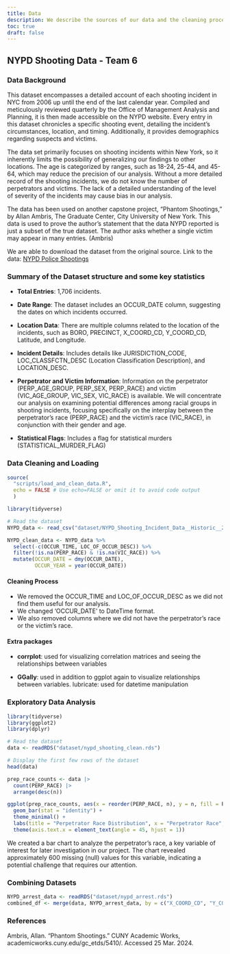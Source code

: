```yaml
---
title: Data
description: We describe the sources of our data and the cleaning process.
toc: true
draft: false
---
```

## NYPD Shooting Data - Team 6
  
### Data Background

This dataset encompasses a detailed account of each shooting incident in NYC from 2006 up until the end of the last calendar year. Compiled and meticulously reviewed quarterly by the Office of Management Analysis and Planning, it is then made accessible on the NYPD website. Every entry in this dataset chronicles a specific shooting event, detailing the incident's circumstances, location, and timing. Additionally, it provides demographics regarding suspects and victims.

The data set primarily focuses on shooting incidents within New York, so it inherently limits the possibility of generalizing our findings to other locations. The age is categorized by ranges, such as 18-24, 25-44, and 45-64, which may reduce the precision of our analysis. Without a more detailed record of the shooting incidents, we do not know the number of perpetrators and victims. The lack of a detailed understanding of the level of severity of the incidents may cause bias in our analysis. 

The data has been used on another capstone project, “Phantom Shootings,” by Allan Ambris, The Graduate Center, City University of New York. This data is used to prove the author’s statement that the data NYPD reported is just a subset of the true dataset. The author asks whether a single victim may appear in many entries. (Ambris)

We are able to download the dataset from the original source. Link to the data:
[NYPD Police Shootings](https://catalog.data.gov/dataset/nypd-shooting-incident-data-historic)

### Summary of the Dataset structure and some key statistics

- **Total Entries**: 1,706 incidents.

- **Date Range**: The dataset includes an OCCUR_DATE column, suggesting the dates on which incidents occurred.

- **Location Data**: There are multiple columns related to the location of the incidents, such as BORO, PRECINCT, X_COORD_CD, Y_COORD_CD, Latitude, and Longitude.

- **Incident Details**: Includes details like JURISDICTION_CODE, LOC_CLASSFCTN_DESC (Location Classification Description), and LOCATION_DESC.

- **Perpetrator and Victim Information**: Information on the perpetrator (PERP_AGE_GROUP, PERP_SEX, PERP_RACE) and victim (VIC_AGE_GROUP, VIC_SEX, VIC_RACE) is available. We will concentrate our analysis on examining potential differences among racial groups in shooting incidents, focusing specifically on the interplay between the perpetrator's race (PERP_RACE) and the victim's race (VIC_RACE), in conjunction with their gender and age. 

- **Statistical Flags**: Includes a flag for statistical murders (STATISTICAL_MURDER_FLAG)

### Data Cleaning and Loading

```r
source(
  "scripts/load_and_clean_data.R",
  echo = FALSE # Use echo=FALSE or omit it to avoid code output
  )
```

```r
library(tidyverse)

# Read the dataset
NYPD_data <- read_csv("dataset/NYPD_Shooting_Incident_Data__Historic__20240322.csv")

NYPD_clean_data <- NYPD_data %>%
  select(-c(OCCUR_TIME, LOC_OF_OCCUR_DESC)) %>%
  filter(!is.na(PERP_RACE) & !is.na(VIC_RACE)) %>%
  mutate(OCCUR_DATE = dmy(OCCUR_DATE), 
         OCCUR_YEAR = year(OCCUR_DATE))
```
#### Cleaning Process

- We removed the OCCUR_TIME and LOC_OF_OCCUR_DESC as we did not find them useful for our analysis.
- We changed  'OCCUR_DATE' to DateTime format.
- We also removed columns where we did not have the perpetrator's race or the victim's race.

#### Extra packages
- **corrplot**: used for visualizing correlation matrices and seeing the relationships between variables

- **GGally**: used in addition to ggplot again to visualize relationships between variables.
lubricate: used for datetime manipulation 


### Exploratory Data Analysis
```r
library(tidyverse)
library(ggplot2)
library(dplyr)

# Read the dataset
data <- readRDS("dataset/nypd_shooting_clean.rds")

# Display the first few rows of the dataset
head(data)

prep_race_counts <- data |>
  count(PERP_RACE) |>
  arrange(desc(n))

ggplot(prep_race_counts, aes(x = reorder(PERP_RACE, n), y = n, fill = PERP_RACE)) + 
  geom_bar(stat = "identity") +
  theme_minimal() +
  labs(title = "Perpetrator Race Distribution", x = "Perpetrator Race", y = "Count") +
  theme(axis.text.x = element_text(angle = 45, hjust = 1))
```
We created a bar chart to analyze the perpetrator's race, a key variable of interest for later investigation in our project. The chart revealed approximately 600 missing (null) values for this variable, indicating a potential challenge that requires our attention.

### Combining Datasets

```r
NYPD_arrest_data <- readRDS("dataset/nypd_arrest.rds")
combined_df <- merge(data, NYPD_arrest_data, by = c("X_COORD_CD", "Y_COORD_CD","Latitude","Longitude","PERP_SEX","JURISDICTION_CODE","PERP_RACE"))
```


### References

Ambris, Allan. “Phantom Shootings.” CUNY Academic Works, academicworks.cuny.edu/gc_etds/5410/. Accessed 25 Mar. 2024.